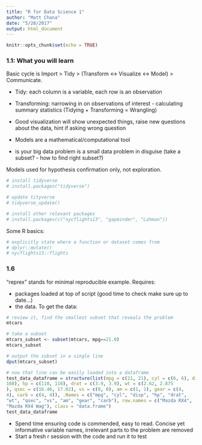 ```yaml
---
title: "R for Data Science 1"
author: "Matt Chana"
date: "5/28/2017"
output: html_document
---
```


```r
knitr::opts_chunk$set(echo = TRUE)
```

### 1.1: What you will learn
Basic cycle is Import > Tidy > (Transform <-> Visualize <-> Model) > Communicate.

* Tidy: each column is a variable, each row is an observation
* Transforming: narrowing in on observations of interest - calculating summary statistics (Tidying + Transforming = Wrangling)
* Good visualization will show unexpected things, raise new questions about the data, hint if asking wrong question
* Models are a mathematical/computational tool


* is your big data problem is a small data problem in disguise (take a subset? - how to find right subset?)

Models used for hypothesis confirmation only, not exploration.
```r
# install tidyverse
# install.packages("tidyverse")

# update tityverse
# tidyverse_update()

# install other relevant packages
# install.packages(c("nycflights13", "gapminder", "Lahman"))
```

Some R basics:
```r
# explicitly state where a function or dataset comes from 
# dplyr::mutate()
# nycflights13::flights
```

### 1.6
"reprex" stands for minimal reproducible example. Requires:

* packages loaded at top of script (good time to check make sure up to date...)
* the data. To get the data:
```r
# review it, find the smallest subset that reveals the problem
mtcars
```

```r
# take a subset
mtcars_subset <- subset(mtcars, mpg==21.0)
mtcars_subset
```

```r
# output the subset in a single line
dput(mtcars_subset)
```

```r
# now that line can be easily loaded into a dataframe
test_data_dataframe = structure(list(mpg = c(21, 21), cyl = c(6, 6), disp = c(160, 
160), hp = c(110, 110), drat = c(3.9, 3.9), wt = c(2.62, 2.875
), qsec = c(16.46, 17.02), vs = c(0, 0), am = c(1, 1), gear = c(4, 
4), carb = c(4, 4)), .Names = c("mpg", "cyl", "disp", "hp", "drat", 
"wt", "qsec", "vs", "am", "gear", "carb"), row.names = c("Mazda RX4", 
"Mazda RX4 Wag"), class = "data.frame")
test_data_dataframe
```

* Spend time ensuring code is commended, easy to read. Concise yet informative variable names, irrelevant parts to the problem are removed
* Start a fresh r session with the code and run it to test